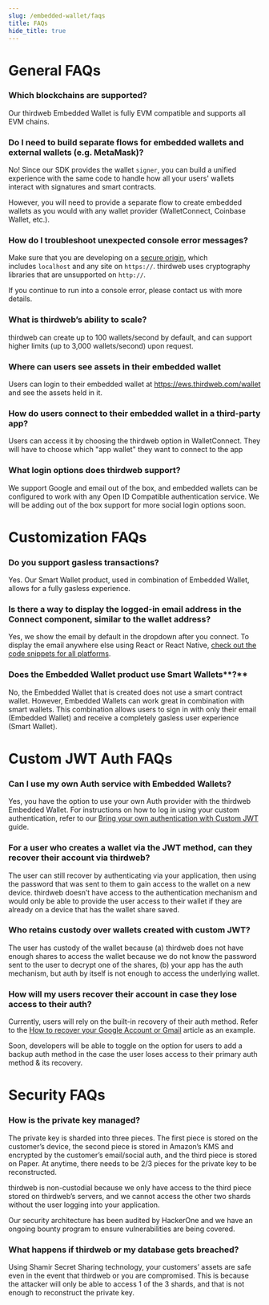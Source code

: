 ```yaml
---
slug: /embedded-wallet/faqs
title: FAQs
hide_title: true
---
```


# General FAQs

### Which blockchains are supported?

Our thirdweb Embedded Wallet is fully EVM compatible and supports all EVM chains.

### Do I need to build separate flows for embedded wallets and external wallets (e.g. MetaMask)?

No! Since our SDK provides the wallet `signer`, you can build a unified experience with the same code to handle how all your users' wallets interact with signatures and smart contracts.

However, you will need to provide a separate flow to create embedded wallets as you would with any wallet provider (WalletConnect, Coinbase Wallet, etc.).

### How do I troubleshoot unexpected console error messages?

Make sure that you are developing on a [secure origin](https://www.chromium.org/Home/chromium-security/prefer-secure-origins-for-powerful-new-features/), which includes `localhost` and any site on `https://`. thirdweb uses cryptography libraries that are unsupported on `http://`.

If you continue to run into a console error, please contact us with more details.

### What is thirdweb’s ability to scale?

thirdweb can create up to 100 wallets/second by default, and can support higher limits (up to 3,000 wallets/second) upon request.

### Where can users see assets in their embedded wallet

Users can login to their embedded wallet at https://ews.thirdweb.com/wallet and see the assets held in it.

### How do users connect to their embedded wallet in a third-party app?

Users can access it by choosing the thirdweb option in WalletConnect. They will have to choose which "app wallet" they want to connect to the app

### What login options does thirdweb support?

We support Google and email out of the box, and embedded wallets can be configured to work with any Open ID Compatible authentication service. We will be adding out of the box support for more social login options soon.

# Customization FAQs

### Do you support gasless transactions?

Yes. Our Smart Wallet product, used in combination of Embedded Wallet, allows for a fully gasless experience.

### Is there a way to display the logged-in email address in the Connect component, similar to the wallet address?

Yes, we show the email by default in the dropdown after you connect. To display the email anywhere else using React or React Native, [check out the code snippets for all platforms](/embedded-wallet/use#get-the-user-email).

### Does the Embedded Wallet product use Smart Wallets**?**

No, the Embedded Wallet that is created does not use a smart contract wallet. However, Embedded Wallets can work great in combination with smart wallets. This combination allows users to sign in with only their email (Embedded Wallet) and receive a completely gasless user experience (Smart Wallet).

# Custom JWT Auth FAQs

### Can I use my own Auth service with Embedded Wallets?

Yes, you have the option to use your own Auth provider with the thirdweb Embedded Wallet. For instructions on how to log in using your custom authentication, refer to our [Bring your own authentication with Custom JWT](https://docs.withpaper.com/reference/authenticate-a-user#bring-your-own-authentication-with-custom-jwt-advanced) guide.

### For a user who creates a wallet via the JWT method, can they recover their account via thirdweb?

The user can still recover by authenticating via your application, then using the password that was sent to them to gain access to the wallet on a new device. thirdweb doesn’t have access to the authentication mechanism and would only be able to provide the user access to their wallet if they are already on a device that has the wallet share saved.

### Who retains custody over wallets created with custom JWT?

The user has custody of the wallet because (a) thirdweb does not have enough shares to access the wallet because we do not know the password sent to the user to decrypt one of the shares, (b) your app has the auth mechanism, but auth by itself is not enough to access the underlying wallet.

### How will my users recover their account in case they lose access to their auth?

Currently, users will rely on the built-in recovery of their auth method. Refer to the [How to recover your Google Account or Gmail](https://support.google.com/accounts/answer/7682439?hl=en) article as an example.

Soon, developers will be able to toggle on the option for users to add a backup auth method in the case the user loses access to their primary auth method & its recovery.

# Security FAQs

### How is the private key managed?

The private key is sharded into three pieces. The first piece is stored on the customer’s device, the second piece is stored in Amazon’s KMS and encrypted by the customer’s email/social auth, and the third piece is stored on Paper. At anytime, there needs to be 2/3 pieces for the private key to be reconstructed.

thirdweb is non-custodial because we only have access to the third piece stored on thirdweb’s servers, and we cannot access the other two shards without the user logging into your application.

Our security architecture has been audited by HackerOne and we have an ongoing bounty program to ensure vulnerabilities are being covered.

### What happens if thirdweb or my database gets breached?

Using Shamir Secret Sharing technology, your customers’ assets are safe even in the event that thirdweb or you are compromised. This is because the attacker will only be able to access 1 of the 3 shards, and that is not enough to reconstruct the private key.


